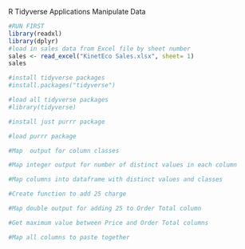 R Tidyverse Applications
Manipulate Data

```r
#RUN FIRST
library(readxl)
library(dplyr)
#load in sales data from Excel file by sheet number
sales <- read_excel("KinetEco Sales.xlsx", sheet= 1)
sales
```

```r
#install tidyverse packages
#install.packages("tidyverse")
```

```r
#load all tidyverse packages
#library(tidyverse)
```

```r
#install just purrr package

```

```r
#load purrr package

```

```r
#Map  output for column classes

```

```r
#Map integer output for number of distinct values in each column

```

```r
#Map columns into dataframe with distinct values and classes

```

```r
#Create function to add 25 charge

```


```r
#Map double output for adding 25 to Order Total column

```

```r
#Get maximum value between Price and Order Total columns

```

```r
#Map all columns to paste together

```

